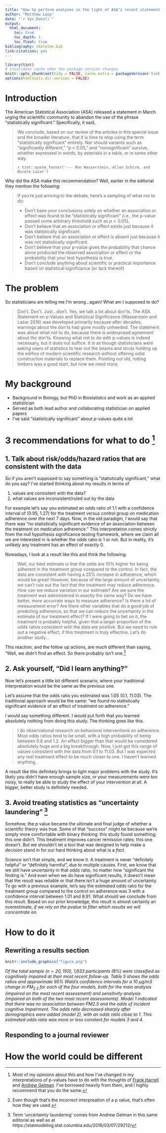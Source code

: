 ```yaml
---
title: "How to perform analyses in the light of ASA’s recent statement on p-values"
author: "Matthew Loop"
date: "`r Sys.Date()`"
output: 
  html_document:
    toc: true
    toc_depth: 1
    toc_float: true
bibliography: skeleton.bib
link-citations: yes
---
```


```r
library(tint)
# invalidate cache when the package version changes
knitr::opts_chunk$set(tidy = FALSE, cache.extra = packageVersion('tint'))
options(htmltools.dir.version = FALSE)
```

# Introduction

The American Statistical Association (ASA) released a statement in March urging the scientific community to abandon the use of the phrase "statistically significant." Specifically, it said, 

> We conclude, based on our review of the articles in this special issue and the broader literature, that it is time to stop using the term “statistically significant” entirely. Nor should variants such as “significantly different,” “p < 0.05,” and “nonsignificant” survive, whether expressed in words, by asterisks in a table, or in some other way.
> 
> `r tint::quote_footer('--- Ron Wasserstein, Allen Schirm, and Nicole Lazar')`

Why did the ASA make this recommendation? Well, earlier in the editorial they mention the following:

> If you’re just arriving to the debate, here’s a sampling of what not to do:
> 
> * Don’t base your conclusions solely on whether an association or effect was found to be “statistically significant” (i.e., the p-value passed some arbitrary threshold such as $p < 0.05$).  
> * Don’t believe that an association or effect exists just because it was statistically significant.  
> * Don’t believe that an association or effect is absent just because it was not statistically significant.  
> * Don’t believe that your p-value gives the probability that chance alone produced the observed association or effect or the probability that your test hypothesis is true.  
> * Don’t conclude anything about scientific or practical importance based on statistical significance (or lack thereof)

# The problem

So statisticians are telling me I'm wrong...again! What am I supposed to do?

> Don’t. Don’t. Just...don’t. Yes, we talk a lot about don’ts. The ASA Statement on p-Values and Statistical Significance (Wasserstein and Lazar 2016) was developed primarily because after decades, warnings about the don’ts had gone mostly unheeded. The statement was about what not to do, because there is widespread agreement about the don’ts. Knowing what not to do with p-values is indeed necessary, but it does not suffice. It is as though statisticians were asking users of statistics to tear out the beams and struts holding up the edifice of modern scientific research without offering solid construction materials to replace them. Pointing out old, rotting timbers was a good start, but now we need more.

# My background

* Background in Biology, but PhD in Biostatistcs and work as an applied statistician
* Served as both lead author and collaborating statistician on applied papers
* I've said "statistically significant" about p-values quite a lot

# 3 recommendations for what to do ^[Most of my opinions about this and how I've changed in my interpretations of p-values have to do with the thoughts of [Frank Harrell](https://www.fharrell.com/post/) and [Andrew Gelman](https://statmodeling.stat.columbia.edu). I've borrowed heavily from them, and I highly recommend that you do the same.]

## 1. Talk about risk/odds/hazard ratios that are consistent with the data

So if you aren't supposed to say something is "statistically significant," what do you say? I've started thinking about my results in terms of

1. values are consistent with the data?
2. what values are inconsistent/ruled out by the data

For example let's say you estimated an odds ratio of 1.1 with a confidence interval of (0.95, 1.27) for the treatment versus control group on medication adherence over the next 7 days. Now, in the old paradigm, I would say that there was "no statistically significant evidence of an association between the treatment on medication adherence." This interpretation comes strictly from the null hypothesis significance testing framework, where we claim all we are interested in is whether the odds ratio is 1 or not. But in reality, it's unlikely any treatment has an effect of exactly 0. 

Nowadays, I look at a result like this and think the following:

> Well, our best estimate is that the odds are 10% higher for being adherent in the treatment group compared to the control. In fact, the data are consistent with having a 25% increase in adherence, which would be great! However, because of the large amount of uncertainty, we can't rule out the fact that the treatment may reduce adherence. How can we reduce variation in our estimate? Are we sure the treatment was administered in exactly the same way? Do we have better, more accurrate ways to measure adherence? Is there a lot of measurement error? Are there other variables that do a good job of predicting adherence, so that we can reduce the uncertainty in the estimate of our treatment effect? If I were going to bet on it, the treatment is probably helpful, given that a larger proportion of the odds ratios consistent with the data are positive. But we need to rule out a negative effect, if this treatment is truly effective. Let's do another study...

This reaction, and the follow up actions, are much different than saying, "Well, we didn't find an effect. So there probably isn't one.^[Even though that's the incorrect interpreation of a p value, that's often how they are used.]


## 2. Ask yourself, "Did I learn anything?"

Now let's present a little bit different scenario, where your traditional interpretation would be the same as the previous one.

Let's assume that the odds ratio you estimated was 1.05 (0.1, 11.03). The traditional approach would be the same: "we found no statistically significant evidence of an effect of treatment on adherence."

I would say something different. I would put forth that you learned absolutely nothing from doing this study. The thinking goes like this.

> I do observational research on behavioral interventions on adherence. Most odds ratios tend to be small, with a high probability of being between 0.8 and 1.2. An effect bigger than that would be considered absolutely huge and a big breakthrough. Now, I just got this range of values consistent with the data from 0.1 to 11.03. But I was expected any real treatment effect to be much closer to one. I haven't learned anything.

A result like this definitely brings to light major problems with the study. It's likely you didn't have enough sample size, or your measurements were too noisy, to really be able to study the effect of your intervention at all. A bigger, better study is definitely needed.


## 3. Avoid treating statistics as "uncertainty laundering" ^[Term 'uncertainty laundering' comes from Andrew Gelman in this same editorial as well as at https://statmodeling.stat.columbia.edu/2016/03/07/29212/]

Somehow, the p value became the ultimate and final judge of whether a scientific theory was true. Some of that "success" might be because we're simply more comfortable with binary thinking: this study found something; this one didn't. This treatment improves cancer remission rates; this one doesn't. But we shouldn't let a tool that was designed to help make a *decision* stand in for our hard thinking about what is a *fact.*

Science isn't that simple, and we know it. A treatment is never "definitely helpful" or "definitely harmful", due to multiple causes. First, we know that we still have uncertainty in that odds ratio, no matter how "significant the finding is." And even when we do have significant results, it doesn't mean that the result was reliable or that there isn't a huge amount of uncertainty. To go with a previous example, let's say the estimated odds ratio for the treatment group compared to the control on adherence was 3 with a confidence interval between 1.01 and 8.91. What should we conclude from this result. Based on our prior knowledge, this result is almost certainly an overestimate, *if we rely on the pvalue to filter which results we will concentrate on.* 

# How to do it

## Rewriting a results section
```r
knitr::include_graphics("figure.png")
```

*Of the total sample ($n=20,150$), 1,633 participants (8%) were classified as cognitively impaired at their most recent follow-up. Table 5 shows the odds ratios and approximate 95% Wald’s confidence intervals for a 10 µg/m3 change in PM$_{2.5}$ for each of the four models, both for the main analysis (impaired on the most recent assessment) and sensitivity analysis (impaired on both of the two most recent assessments). Model 1 indicated that there was no association between PM2.5 and the odds of incident cognitive impairment. The odds ratio decreased sharply after demographics were added (model 2), with an odds ratio close to 1. This estimated odds ratio was more or less constant for models 3 and 4.*


## Responding to a journal reviewer

# How the world could be different